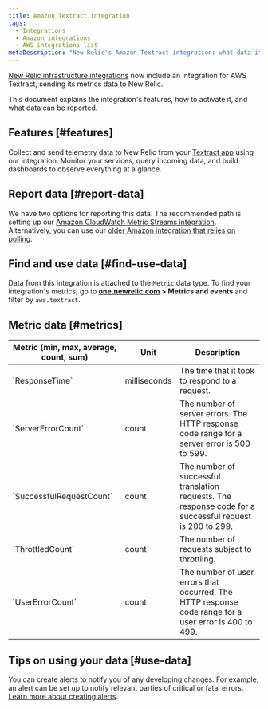```yaml
---
title: Amazon Textract integration
tags:
  - Integrations
  - Amazon integrations
  - AWS integrations list
metaDescription: "New Relic's Amazon Textract integration: what data it reports, and how to enable it."
---
```


[New Relic infrastructure integrations](/docs/infrastructure/integrations-getting-started/getting-started/introduction-infrastructure-integrations) now include an integration for AWS Textract, sending its metrics data to New Relic.

This document explains the integration's features, how to activate it, and what data can be reported.

## Features [#features]

Collect and send telemetry data to New Relic from your [Textract app](https://aws.amazon.com/textract/) using our integration. Monitor your services, query incoming data, and build dashboards to observe everything at a glance.

## Report data [#report-data]

We have two options for reporting this data. The recommended path is setting up our [Amazon CloudWatch Metric Streams integration](/docs/infrastructure/amazon-integrations/connect/aws-metric-stream). Alternatively, you can use our [older Amazon integration that relies on polling](/docs/infrastructure/infrastructure-integrations/cloud-integrations/configure-polling-frequency-data-collection-cloud-integrations). 

## Find and use data [#find-use-data]

Data from this integration is attached to the `Metric` data type. To find your integration's metrics, go to **[one.newrelic.com](https://one.newrelic.com/all-capabilities) > Metrics and events** and filter by `aws.textract`.

## Metric data [#metrics]

<table>
  <thead>
    <tr>
      <th style={{ width: "200px" }}>
      Metric (min, max, average, count, sum)  
      </th>
      <th>
      Unit  
      </th>
      <th>
      Description
      </th>
    </tr>
  </thead>
    <tbody>
    <tr>
      <td>
      `ResponseTime`     
      </td>
      <td>
      milliseconds
      </td>
      <td>
      The time that it took to respond to a request.
      </td>
    </tr> 
    <tr>
      <td>
      `ServerErrorCount`     
      </td>
      <td>
      count
      </td>
      <td>
      The number of server errors. The HTTP response code range for a server error is 500 to 599.
      </td>
    </tr> 
    <tr>
      <td>
      `SuccessfulRequestCount`     
      </td>
      <td>
      count
      </td>
      <td>
      The number of successful translation requests. The response code for a successful request is 200 to 299.
      </td>
    </tr> 
    <tr>
      <td>
      `ThrottledCount`     
      </td>
      <td>
      count
      </td>
      <td>
      The number of requests subject to throttling. 
      </td>
    </tr> 
    <tr>
      <td>
      `UserErrorCount`     
      </td>
      <td>
      count
      </td>
      <td>
      The number of user errors that occurred. The HTTP response code range for a user error is 400 to 499.
      </td>
    </tr> 
    </tbody>
</table>

## Tips on using your data [#use-data]

You can create alerts to notify you of any developing changes. For example, an alert can be set up to notify relevant parties of critical or fatal errors. [Learn more about creating alerts](/docs/alerts-applied-intelligence/new-relic-alerts/learn-alerts/introduction-alerts).
